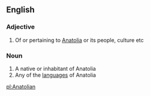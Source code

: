==English==
{{wikipedia}}
===Adjective===
{{en-adj|-}}

# Of or pertaining to [[Anatolia]] or its people, culture etc

===Noun===
{{en-noun}}

# A native or inhabitant of Anatolia
# Any of the [[language]]s of Anatolia

[[pl:Anatolian]]
